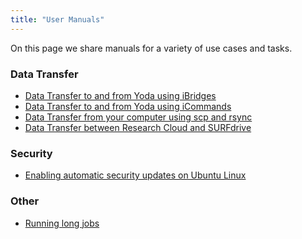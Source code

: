 ```yaml
---
title: "User Manuals"
---
```


On this page we share manuals for a variety of use cases and tasks.

### Data Transfer

- [Data Transfer to and from Yoda using iBridges](manuals/ibridges.qmd)
- [Data Transfer to and from Yoda using iCommands](manuals/icommands.qmd)
- [Data Transfer from your computer using scp and rsync](manuals/ssh-data-transfer-methods.qmd)
- [Data Transfer between Research Cloud and SURFdrive](manuals/rclone-researchcloud.qmd)

### Security

- [Enabling automatic security updates on Ubuntu Linux](manuals/ubuntu-security-updates.qmd)

### Other

- [Running long jobs](manuals/long-jobs.qmd)

